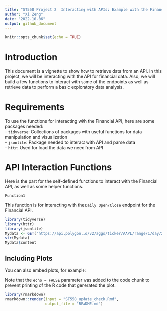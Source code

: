 ```yaml
---
title: "ST558 Project 2  Interacting with APIs: Example with the Financial API"
author: "Xi Zeng"
date: "2022-10-06"
output: github_document
---
```


```r
knitr::opts_chunk$set(echo = TRUE)
```

# Introduction  
This document is a vignette to show how to retrieve data from an API. In this project, we will be interacting with the API for financial data. Also, we will build a few functions to interact with some of the endpoints as well as retrieve data to perform a basic exploratory data analysis.  

# Requirements  
To use the functions for interacting with the Financial API, here are some packages needed:  
- `tidyverse`: Collections of packages with useful functions for data manipulation and visualization  
- `jsonlite`: Package needed to interact with API and parse data  
- `httr`: Used for load the data we need from API  

# API Interaction Functions  
Here is the part for the self-defined functions to interact with the Financial API, as well as some helper functions.  

`Function1`  

This function is for interacting with the `Daily Open/Close` endpoint for the Financial API.  

```r
library(tidyverse)
library(httr)
library(jsonlite)
Mydata <- GET("https://api.polygon.io/v2/aggs/ticker/AAPL/range/1/day/2020-06-01/2020-06-17?apiKey=pxkABpfvwGyIl55tOWtNxricS6IwKFYH")
str(Mydata)
Mydata$content
```



## Including Plots

You can also embed plots, for example:


Note that the `echo = FALSE` parameter was added to the code chunk to prevent printing of the R code that generated the plot.
```r
library(rmarkdown)
rmarkdown::render(input = "ST558_update_check.Rmd",
                  output_file = "README.md")
```
